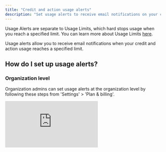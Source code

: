 ```yaml
---
title: "Credit and action usage alerts"
description: "Set usage alerts to receive email notifications on your credit and action usage"
---
```


<Info>Usage Alerts are separate to Usage Limits, which hard stops usage when you reach a specified limit. You can learn more about Usage Limits [here](/get-started/project-management/usage-limits).</Info>


Usage alerts allow you to receive email notifications when your credit and action usage reaches a specified limit. 

## How do I set up usage alerts?

### Organization level

Organization admins can set usage alerts at the organization level by following these steps from 'Settings' > 'Plan & billing'.

<div style={{ width:"100%",position:"relative","padding-top":"56.75%"}}>
<iframe src="https://app.supademo.com/embed/cmfm41j0hfwbz39oz7vvk0ia2" frameBorder="0" title="Set usage alerts at the organization level" allow="clipboard-write" webkitallowfullscreen="true" mozallowfullscreen="true" allowfullscreen style={{ position:"absolute",top:0,left:0,width:"100%",height:"100%",border:"3px solid #5E43CE",borderRadius:"10px" }} />
</div>

1. Click 'Usage Alerts' in 'Plan & billing'
2. Set the number of Credits you want to be alerted for in 'Set credits alert'
3. Set the number of Actions you want to be alerted for in 'Set actions alert'
4. Enter the email(s) of the user(s) you want to notify once these limits are reached in 'Notify'
5. Click 'Save Alert Settings' to save the alert

The user(s) you've added will be notified once your organization spends the specified amount of credits or actions, across all projects in your organization.

### Project level

Project admins can set usage alerts at the project level by following these steps from 'Settings' > 'Plan & billing'.

<div style={{ width:"100%",position:"relative","padding-top":"56.75%"}}>
<iframe src="https://app.supademo.com/embed/cmfm42bb7fwep39ozjrh7fhtp" frameBorder="0" title="Set usage alerts at the project level" allow="clipboard-write" webkitallowfullscreen="true" mozallowfullscreen="true" allowfullscreen style={{ position:"absolute",top:0,left:0,width:"100%",height:"100%",border:"3px solid #5E43CE",borderRadius:"10px" }} />
</div>

1. Click 'Usage Alerts' in 'Plan & billing'
2. Select 'Project' at the top to set a project-level alert
3. Set the number of Credits you want to be alerted for in 'Set credits alert'
4. Set the number of Actions you want to be alerted for in 'Set actions alert'
5. Enter the email(s) of the user(s) you want to notify once these limits are reached in 'Notify'
6. Click 'Save Alert Settings' to save the alert

The user(s) you've added will be notified once your project spends the specified amount of credits or actions.

## Frequently asked questions (FAQs)

<AccordionGroup>
  <Accordion title="Can I set usage alerts for multiple users?">Yes, you can send usage alerts to multiple users.</Accordion>
  <Accordion title="Can I set usage alerts for multiple projects?">Yes, you can set usage alerts for multiple projects.</Accordion>
  <Accordion title="Is this feature only available on Enterprise plans?">No, you can set usage alerts on all plans.</Accordion>
</AccordionGroup>